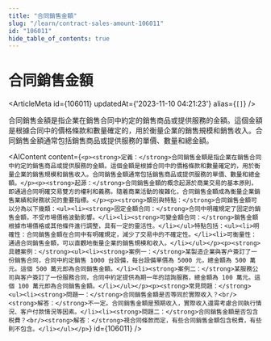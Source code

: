 ```yaml
---
title: "合同銷售金額"
slug: "/learn/contract-sales-amount-106011"
id: "106011"
hide_table_of_contents: true
---
```



# 合同銷售金額

<ArticleMeta id={106011} updatedAt={'2023-11-10 04:21:23'} alias={`[]`} />
<div className='border-solid border-b border-t-0 my-4 border-[var(--ifm-color-gray-300)]' />

合同銷售金額是指企業在銷售合同中約定的銷售商品或提供服務的金額。這個金額是根據合同中的價格條款和數量確定的，用於衡量企業的銷售規模和銷售收入。合同銷售金額通常包括銷售商品或提供服務的單價、數量和總金額。

<AIContent content={`<p><strong>定義：</strong>合同銷售金額是指企業在銷售合同中約定的銷售商品或提供服務的金額。這個金額是根據合同中的價格條款和數量確定的，用於衡量企業的銷售規模和銷售收入。合同銷售金額通常包括銷售商品或提供服務的單價、數量和總金額。</p><p><strong>起源：</strong>合同銷售金額的概念起源於商業交易的基本原則，即通過合同明確交易雙方的權利和義務。隨着商業活動的複雜化，合同銷售金額成為衡量企業銷售業績和財務狀況的重要指標。</p><p><strong>類別與特點：</strong>合同銷售金額可以分為以下幾類：<ul><li><strong>固定金額合同：</strong>合同中明確規定了固定的銷售金額，不受市場價格波動影響。</li><li><strong>可變金額合同：</strong>銷售金額根據市場價格或其他條件進行調整，具有一定的靈活性。</li></ul>特點包括：<ul><li>明確性：合同銷售金額在合同中有明確規定，減少了交易中的不確定性。</li><li>可衡量性：通過合同銷售金額，可以直觀地衡量企業的銷售規模和收入。</li></ul></p><p><strong>具體案例：</strong><ul><li><strong>案例一：</strong>某製造企業與客户簽訂了一份銷售合同，合同中約定銷售 1000 台設備，每台設備單價為 5000 元，總金額為 500 萬元。這個 500 萬元即為合同銷售金額。</li><li><strong>案例二：</strong>某服務公司與客户簽訂了一份服務合同，合同中約定提供為期一年的諮詢服務，總金額為 100 萬元。這個 100 萬元即為合同銷售金額。</li></ul></p><p><strong>常見問題：</strong><ul><li><strong>問題一：</strong>合同銷售金額是否等同於實際收入？<br/><strong>解答：</strong>不一定。合同銷售金額是預期收入，實際收入還需考慮合同執行情況、客户付款情況等因素。</li><li><strong>問題二：</strong>合同銷售金額是否包含税費？<br/><strong>解答：</strong>視合同條款而定，有些合同銷售金額包含税費，有些則不包含。</li></ul></p>`} id={106011} />
